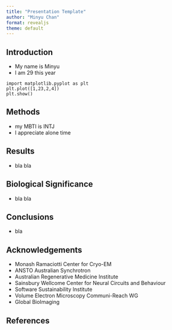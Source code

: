 ```yaml
---
title: "Presentation Template"
author: "Minyu Chan"
format: revealjs
theme: default
---
```


## Introduction
- My name is Minyu
- I am 29 this year

``` .python
import matplotlib.pyplot as plt
plt.plot([1,23,2,4])
plt.show()
```
## Methods
- my MBTI is INTJ
- I appreciate alone time

## Results
- bla bla

## Biological Significance
- bla bla

## Conclusions
- bla 

## Acknowledgements
- Monash Ramaciotti Center for Cryo-EM
- ANSTO Australian Synchrotron
- Australian Regenerative Medicine Institute
- Sainsbury Wellcome Center for Neural Circuits and Behaviour
- Software Sustainability Institute
- Volume Electron Microscopy Communi-Reach WG
- Global BioImaging

## References
